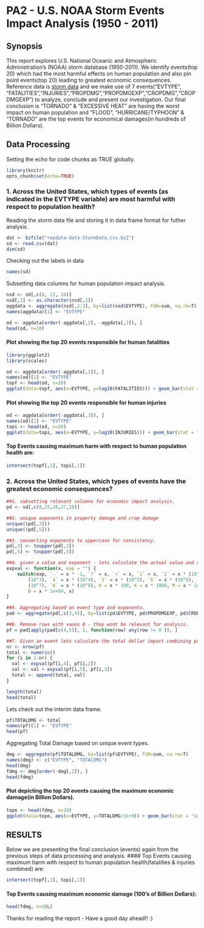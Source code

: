PA2 - U.S. NOAA Storm Events Impact Analysis (1950 - 2011)
========================================================

## Synopsis
This report explores U.S. National Oceanic and Atmospheric Administration's (NOAA) storm database (1950-2011). We identify events(top 20) which had the most harmful effects on human population and also pin point events(top 20) leading to greatest economic consequences.
Reference data is [storm data](https://d396qusza40orc.cloudfront.net/repdata%2Fdata%2FStormData.csv.bz2) and we make use of 7 events("EVTYPE", "FATALITIES","INJURIES","PROPDMG","PROPDMGEXP","CROPDMG","CROPDMGEXP") to analyze, conclude and present our investigation.
Our final conclusion is "TORNADO" & "EXCESSIVE HEAT" are having the worst impact on human population and "FLOOD", "HURRICANE/TYPHOON" & "TORNADO" are the top events for economical damages(in hundreds of Billion Dollars).


## Data Processing

Setting the echo for code chunks as TRUE globally.
```r
library(knitr)
opts_chunk$set(echo=TRUE)
```

### 1. Across the United States, which types of events (as indicated in the EVTYPE variable) are most harmful with respect to population health?

Reading the storm data file and storing it in data frame format for futher analysis.
```r
dat <- bzfile("repdata-data-StormData.csv.bz2")
sd <- read.csv(dat)
dim(sd)
```

Checking out the labels in data
```r
names(sd)
```

Subsetting data columns for human population impact analysis.
```r
nsd <- sd[,c(8, 23, 24)]
nsd[,1] <- as.character(nsd[,1])
aggdata <- aggregate(nsd[,2:3], by=list(nsd$EVTYPE), FUN=sum, na.rm=T)
names(aggdata)[1] <- "EVTYPE"

od <- aggdata[order(-aggdata[,2], -aggdata[,3]), ]
head(od, n=10)
```

#### Plot showing the top 20 events responsible for human fatalities 
```r
library(ggplot2)
library(scales)

od <- aggdata[order(-aggdata[,2]), ]
names(od)[1] <- "EVTYPE"
topf <- head(od, n=20)
ggplot(data=topf, aes(x=EVTYPE, y=log10(FATALITIES))) + geom_bar(stat = "identity", fill="#FF0000", colour="black") + theme(axis.text.x = element_text(angle = 90, hjust = 1)) + ggtitle("Top 20 U.S. NOAA Events causing FATALITIES") + labs(y=expression(log[10](FATALITIES)), x="U.S. NOAA Event Type") 
```

#### Plot showing the top 20 events responsible for human injuries 
```r
od <- aggdata[order(-aggdata[,3]), ]
names(od)[1] <- "EVTYPE"
topi <- head(od, n=20)
ggplot(data=topi, aes(x=EVTYPE, y=log10(INJURIES))) + geom_bar(stat = "identity", fill="#FF0000", colour="black") + theme(axis.text.x = element_text(angle = 90, hjust = 1)) + ggtitle("Top 20 U.S. NOAA Events causing INJURIES") + labs(y=expression(log[10](INJURIES)), x="U.S. NOAA Event Type") 
```

#### Top Events causing maximum harm with respect to human population health are:
```r
intersect(topf[,1], topi[,1])
```

### 2. Across the United States, which types of events have the greatest economic consequences?

```r
##1. subsetting relevant columns for economic impact analysis.
pd <- sd[,c(8,25,26,27,28)]

##2. unique exponents in property damage and crop damage 
unique((pd[,3]))
unique((pd[,5]))
```

```r
##3. converting exponents to uppercase for consistency.
pd[,3] <- toupper(pd[,3])
pd[,5] <- toupper(pd[,5])

##4. given a value and exponent - lets calculate the actual value and return
expval <- function(x, exp = "") {
    switch(exp, `-` = x * -1, `?` = x, `+` = x, `1` = x, `2` = x * (10^2), `3` = x * 
        (10^3), `4` = x * (10^4), `5` = x * (10^5), `6` = x * (10^6), `7` = x * 
        (10^7), `8` = x * (10^8), H = x * 100, K = x * 1000, M = x * 1e+06, 
        B = x * 1e+09, x)
}

##5. Aggregating based on event type and exponents.
pad <- aggregate(pd[,c(2,4)], by=list(pd$EVTYPE, pd$PROPDMGEXP, pd$CROPDMGEXP), FUN=sum, na.rm=T)

##6. Remove rows with vaues 0 - they wont be relevant for analysis.
pf = pad[apply(pad[c(4,5)], 1, function(row) any(row != 0 )), ]

##7. Given an event lets calculate the total dollar impact combining property and crop damage.
nr <- nrow(pf)
total <- numeric()
for (i in 1:nr) {
  val <- expval(pf[i,4], pf[i,2])
  val <- val + expval(pf[i,5], pf[i,3])
  total <- append(total, val)
}

length(total)
head(total)

```

Lets check out the interim data frame.
```r
pf$TOTALDMG <- total
names(pf)[1] <- "EVTYPE"
head(pf)
```

Aggregating Total Damage based on unique event types.
```r
dmg <- aggregate(pf$TOTALDMG, by=list(pf$EVTYPE), FUN=sum, na.rm=T)
names(dmg) <- c("EVTYPE", "TOTALDMG")
head(dmg)
fdmg <- dmg[order(-dmg[,2]), ]
head(fdmg)
```

#### Plot depicting the top 20 events causing the maximum economic damage(in Billion Dollars).
```r
tope <- head(fdmg, n=20)
ggplot(data=tope, aes(x=EVTYPE, y=TOTALDMG/1e+9)) + geom_bar(stat = "identity", fill="#FF0000", colour="black") + theme(axis.text.x = element_text(angle = 90, hjust = 1)) + ggtitle("Top 20 U.S. NOAA Events causing Economical Consequences") + labs(y="Economic Damage(in Billion Dollars)", x="U.S. NOAA Event Type")
```

## RESULTS
Below we are presenting the final conclusion (events) again from the previous steps of data processing and analysis.
#### Top Events causing maximum harm with respect to human population health(fatalities & injuries combined) are:
```r
intersect(topf[,1], topi[,1])
```

#### Top Events causing maximum economic damage (100's of Billion Dollars):
```r
head(fdmg, n=10L)
```

Thanks for reading the report - Have a good day ahead!! :)